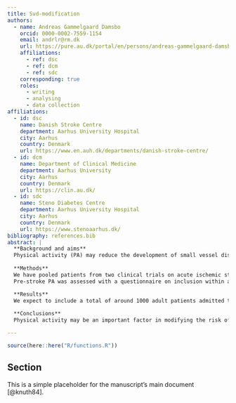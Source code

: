 ```yaml
---
title: Svd-modification
authors:
  - name: Andreas Gammelgaard Damsbo
    orcid: 0000-0002-7559-1154
    email: andrlr@rm.dk
    url: https://pure.au.dk/portal/en/persons/andreas-gammelgaard-damsbo(e3c4afce-3eba-4456-8b8b-2fd90775c87a).html
    affiliations:
      - ref: dsc
      - ref: dcm
      - ref: sdc
    corresponding: true
    roles:
      - writing
      - analysing
      - data collection
affiliations:
  - id: dsc
    name: Danish Stroke Centre
    department: Aarhus University Hospital
    city: Aarhus
    country: Denmark
    url: https://www.en.auh.dk/departments/danish-stroke-centre/
  - id: dcm
    name: Department of Clinical Medicine
    department: Aarhus University
    city: Aarhus
    country: Denmark
    url: https://clin.au.dk/
  - id: sdc
    name: Steno Diabetes Centre
    department: Aarhus University Hospital
    city: Aarhus
    country: Denmark
    url: https://www.stenoaarhus.dk/
bibliography: references.bib
abstract: |
  **Background and aims** 
  Physical activity (PA) may reduce the development of small vessel disease (SVD). The effect of physical activity and more classical vascular risk factors such as hypertension and diabetes in the development of SVD is debated, however. We aim to investigate the effect modification of physical activity on traditional vascular risk factors and the burden of small vessel disease among acute ischemic stroke patients.
  
  **Methods**
  We have pooled patients from two clinical trials on acute ischemic stroke treatment. The main outcome is an ordinal scale score of quantified MR biomarkers of small vessel disease (SVD) burden based on visually assessed acute stroke scans (T2* or SWI and FLAIR sequences). Biomarkers includes microbleeds, old lacunar infarcts, superficial siderosis, white matter hyperintensities and atrophy. Covariates includes age, sex, pre-stroke physical activity, diabetes, hypertension, atrial fibrillation and previous cardiovascular diseases. 
  Pre-stroke PA was assessed with a questionnaire on inclusion within a few days after stroke onset. Data will be analyzed using bivariate and multivariate linear regression analysis.

  **Results**
  We expect to include a total of around 1000 adult patients admitted to the comprehensive stroke centre at Aarhus University Hospital between 2013-2022. Preliminary results will be presented at ESOC 2024.
  
  **Conclusions**
  Physical activity may be an important factor in modifying the risk of SVD development in stroke patients.

---
```


```r
source(here::here("R/functions.R"))
```

## Section
This is a simple placeholder for the manuscript's main document [@knuth84].